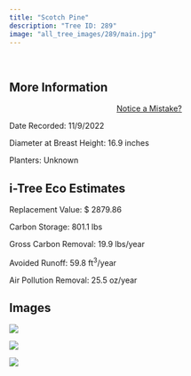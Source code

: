 ```yaml
---
title: "Scotch Pine"
description: "Tree ID: 289"
image: "all_tree_images/289/main.jpg"
---
```


<br>

## **More Information**
::: column-margin
<center><a class="button" href="https://forms.gle/W6f5nwYxrM33hF4f7">Notice a Mistake?</a></center>
:::


Date Recorded:  11/9/2022

Diameter at Breast Height:  16.9  inches

Planters:  Unknown

## **i-Tree Eco Estimates**


 Replacement Value: $ 2879.86

 Carbon Storage:  801.1  lbs

 Gross Carbon Removal:  19.9  lbs/year

 Avoided Runoff:  59.8  ft<sup>3</sup>/year

 Air Pollution Removal:  25.5  oz/year

## **Images**


 ![](all_tree_images/289/IMG_7382.jpg)

 ![](all_tree_images/289/IMG_7383.jpg)

 ![](all_tree_images/289/main.jpg)
